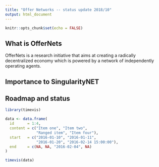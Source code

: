 ```yaml
---
title: "Offer Networks -- status update 2018/10"
output: html_document
---
```


```r
knitr::opts_chunk$set(echo = FALSE)
```

## What is OfferNets

OfferNets is a research initiative that aims at creating a radically decentralized economy which is powered by a network of independently operating agents.

## Importance to SingularityNET

## Roadmap and status

```r
library(timevis)

data <- data.frame(
  id      = 1:4,
  content = c("Item one", "Item two",
              "Ranged item", "Item four"),
  start   = c("2016-01-10", "2016-01-11",
              "2016-01-20", "2016-02-14 15:00:00"),
  end     = c(NA, NA, "2016-02-04", NA)
)

timevis(data)
```